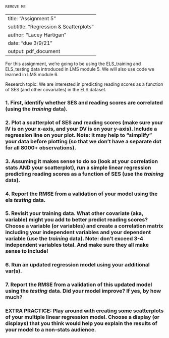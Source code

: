 ```{r}
REMOVE ME
```
---
title: "Assignment 5"
subtitle: "Regression & Scatterplots"
author: "Lacey Hartigan"
date: "due 3/9/21"
output: pdf_document
---

For this assignment, we're going to be using the ELS_training and ELS_testing data introduced in LMS module 5. We will also use code we learned in LMS module 6.

Research topic: We are interested in predicting reading scores as a function of SES (and other covariates) in the ELS dataset.

### 1. First, identify whether SES and reading scores are correlated (using the *training* data). 



### 2. Plot a scatterplot of SES and reading scores (make sure your IV is on your x-axis, and your DV is on your y-axis). Include a regression line on your plot. Note: it may help to "simplify" your data before plotting (so that we don't have a separate dot for all 8000+ observations).



### 3. Assuming it makes sense to do so (look at your correlation stats AND your scatterplot), run a simple linear regression predicting reading scores as a function of SES (use the *training* data). 



### 4. Report the RMSE from a validation of your model using the els *testing* data. 



### 5. Revisit your training data. What other covariate (aka, variable) might you add to better predict reading scores? Choose a variable (or variables) and create a correlation matrix including your independent variables and your dependent variable (use the *training* data). Note: don't exceed 3-4 independent variables total. And make sure they all make sense to include!



### 6. Run an updated regression model using your additional var(s).



### 7. Report the RMSE from a validation of this updated model using the *testing* data. Did your model improve? If yes, by how much? 



### EXTRA PRACTICE: Play around with creating some scatterplots of your multiple linear regression model. Choose a display (or displays) that you think would help you explain the results of your model to a non-stats audience. 


